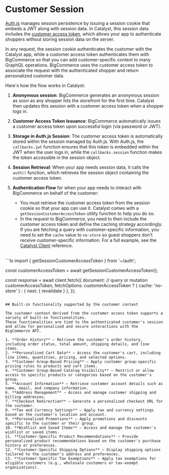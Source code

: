 # Customer Session

[Auth.js](https://authjs.dev/) manages session persistence by issuing a session cookie that embeds a JWT along with session data. In Catalyst, this session data includes the [customer access token](https://developer.bigcommerce.com/docs/start/authentication/graphql-storefront#customer-access-tokens), which allows your app to authenticate shoppers without storing session data on the server. 

In any request, the session cookie authenticates the customer with the Catalyst app, while a customer access token authenticates them with BigCommerce so that you can add customer-specific context to many GraphQL operations. BigCommerce uses the customer access token to associate the request with the authenticated shopper and return personalized customer data.

Here's how the flow works in Catalyst:

1. **Anonymous session**: BigCommerce generates an anonymous session as soon as any shopper hits the storefront for the first time. Catalyst then updates this session with a customer access token when a shopper logs in.
2. **Customer Access Token Issuance**: BigCommerce automatically issues a customer access token upon successful login (via password or JWT). 

3. **Storage in Auth.js Session**: The customer access token is automatically stored within the session managed by Auth.js. With Auth.js, the `callbacks.jwt` function ensures that this token is embedded within the JWT when the user logs in, while the `callbacks.session` function makes the token accessible in the session object.
4. **Session Retrieval**: When your app needs session data, it calls the `auth()` function, which retrieves the session object containing the customer access token.
5. **Authentication Flow** for when your app needs to interact with BigCommerce on behalf of the customer:
    * You must retrieve the customer access token from the session cookie so that your app can use it. Catalyst comes with a `getSessionCustomerAccessToken` utility function to help you do so.
    * In the request to BigCommerce, you need to then include the customer access token and define the caching strategy accordingly. If you are fetching a query with customer-specific information, you need to set the `cache` value to `no-store` so guest shoppers don't receive customer-specific information. For a full example, see the [Catalyst Client](/docs/storefront/catalyst/reference/client) reference. 

<br />
```ts
import { getSessionCustomerAccessToken } from '~/auth';

const customerAccessToken = await getSessionCustomerAccessToken();

const response = await client.fetch({
  document:  // query or mutation
  customerAccessToken,
  fetchOptions: customerAccessToken ? { cache: 'no-store' } : { next: { revalidate } },
});
```

## Built-in functionality supported by the customer context

The customer context derived from the customer access token supports a variety of built-in functionalities. 
These functionalities are tied to the authenticated customer's session and allow for personalized and secure interactions with the BigCommerce API.

1. **Order History** – Retrieve the customer's order history, including order status, total amount, shipping details, and line items.
2. **Personalized Cart Data** – Access the customer's cart, including line items, quantities, pricing, and selected options.
3. **Customer Group-Based Pricing** – Apply customer group-specific pricing rules to products and cart items.
4. **Customer Group-Based Catalog Visibility** – Restrict or allow access to specific products or categories based on the customer's group.
5. **Account Information** – Retrieve customer account details such as name, email, and company information.
6. **Address Management** – Access and manage customer shipping and billing addresses.
7. **Checkout Redirection** – Generate a personalized checkout URL for the customer.
8. **Tax and Currency Settings** – Apply tax and currency settings based on the customer's location and account.
9. **Personalized Promotions** – Apply promotions and discounts specific to the customer or their group.
10. **Wishlist and Saved Items** – Access and manage the customer's wishlist or saved items.
11. **Customer-Specific Product Recommendations** – Provide personalized product recommendations based on the customer's purchase history or preferences.
12. **Customer-Specific Shipping Options** – Display shipping options tailored to the customer's address and preferences.
13. **Customer-Specific Tax Exemptions** – Apply tax exemptions for eligible customers (e.g., wholesale customers or tax-exempt organizations).
